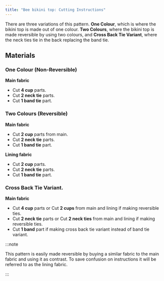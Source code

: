 ```yaml
---
title: "Bee bikini top: Cutting Instructions"
---
```


There are three variations of this pattern. **One Colour**, which is where the bikini top is made out of one colour. **Two Colours**, where the bikini top is made reversible by using two colours, and **Cross Back Tie Variant**, where the neck ties tie in the back replacing the band tie.

## Materials

### One Colour (Non-Reversible)

**Main fabric**

- Cut **4 cup** parts.
- Cut **2 neck tie** parts.
- Cut **1 band tie** part.

### Two Colours (Reversible)

**Main fabric**

- Cut **2 cup** parts from main.
- Cut **2 neck tie** parts.
- Cut **1 band tie** part.

**Lining fabric**

- Cut **2 cup** parts.
- Cut **2 neck tie** parts.
- Cut **1 band tie** part.

### Cross Back Tie Variant.

**Main fabric**

- Cut **4 cup** parts or Cut **2 cups** from main and lining if making reversible ties.
- Cut **2 neck tie** parts or Cut **2 neck ties** from main and lining if making reversible ties.
- Cut **1 band** part if making cross back tie variant instead of band tie variant.

:::note


This pattern is easily made reversible by buying a similar fabric to the main fabric and using it as contrast. To save confusion on instructions it will be referred to as the lining fabric.

:::
